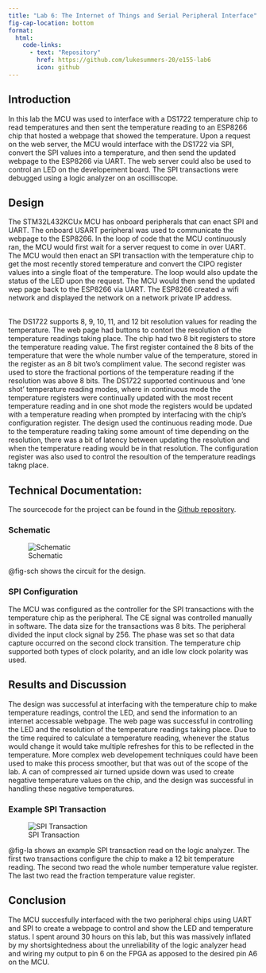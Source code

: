 ```yaml
---
title: "Lab 6: The Internet of Things and Serial Peripheral Interface"
fig-cap-location: bottom
format:
  html:
    code-links:
      - text: "Repository"
        href: https://github.com/lukesummers-20/e155-lab6
        icon: github
---
```


## Introduction
In this lab the MCU was used to interface with a DS1722 temperature chip to read temperatures and then sent the temperature reading to an ESP8266 chip that hosted a webpage that showed the temperature. Upon a request on the web server, the MCU would interface with the DS1722 via SPI, convert the SPI values into a temperature, and then send the updated webpage to the ESP8266 via UART. The web server could also be used to control an LED on the developement board. The SPI transactions were debugged using a logic analyzer on an oscilliscope.

## Design
The STM32L432KCUx MCU has onboard peripherals that can enact SPI and UART. The onboard USART peripheral was used to communicate the webpage to the ESP8266. In the loop of code that the MCU continuously ran, the MCU would first wait for a server request to come in over UART. The MCU would then enact an SPI transaction with the temperature chip to get the most recently stored temperature and convert the CIPO register values into a single float of the temperature. The loop would also update the status of the LED upon the request. The MCU would then send the updated wep page back to the ESP8266 via UART. The ESP8266 created a wifi network and displayed the network on a network private IP address. 
\
\

The DS1722 supports 8, 9, 10, 11, and 12 bit resolution values for reading the temperature. The web page had buttons to contorl the resolution of the temperature readings taking place. The chip had two 8 bit registers to store the temperature reading value. The first register contained the 8 bits of the temperature that were the whole number value of the temperature, stored in the register as an 8 bit two's compliment value. The second register was used to store the fractional portions of the temperature reading if the resolution was above 8 bits. The DS1722 supported continuous and 'one shot' temperature reading modes, where in continuous mode the temperature registers were continually updated with the most recent temperature reading and in one shot mode the registers would be updated with a temperature reading when prompted by interfacing with the chip's configuration register. The design used the continuous reading mode. Due to the temperature reading taking some amount of time depending on the resolution, there was a bit of latency between updating the resolution and when the temperature reading would be in that resolution. The configuration register was also used to control the resoultion of the temperature readings takng place. 

## Technical Documentation:
The sourcecode for the project can be found in the [Github repository](https://github.com/lukesummers-20/e155-lab6). 


### Schematic
![Schematic](images/schematic.jpeg){#fig-sch}

@fig-sch shows the circuit for the design. 

### SPI Configuration
The MCU was configured as the controller for the SPI transactions with the temperature chip as the peripheral. The CE signal was controlled manually in software. The data size for the transactions was 8 bits. The peripheral divided the input clock signal by 256. The phase was set so that data capture occurred on the second clock transition. The temperature chip supported both types of clock polarity, and an idle low clock polarity was used.


## Results and Discussion
The design was successful at interfacing with the temperature chip to make temperature readings, control the LED, and send the information to an internet accessable webpage. The web page was successful in controlling the LED and the resolution of the temperature readings taking place. Due to the time required to calculate a temperature reading, whenever the status would change it would take multiple refreshes for this to be reflected in the temperature. More complex web developement techniques could have been used to make this process smoother, but that was out of the scope of the lab. A can of compressed air turned upside down was used to create negative temperature values on the chip, and the design was successful in handling these negative temperatures. 

### Example SPI Transaction
![SPI Transaction](images/la.png){#fig-la}

@fig-la shows an example SPI transaction read on the logic analyzer. The first two transactions configure the chip to make a 12 bit temperature reading. The second two read the whole number temperature value register. The last two read the fraction temperature value register. 

## Conclusion
The MCU succesfully interfaced with the two peripheral chips using UART and SPI to create a webpage to control and show the LED and temperature status. I spent around 30 hours on this lab, but this was massively inflated by my shortsightedness about the unreliability of the logic analyzer head and wiring my output to pin 6 on the FPGA as apposed to the desired pin A6 on the MCU. 